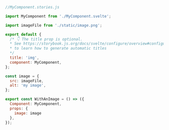 ```js
//MyComponent.stories.js

import MyComponent from './MyComponent.svelte';

import imageFile from './static/image.png';

export default {
  /* 👇 The title prop is optional.
  * See https://storybook.js.org/docs/svelte/configure/overview#configure-story-loading
  * to learn how to generate automatic titles
  */
  title: 'img',
  component: MyComponent,
};

const image = {
  src: imageFile,
  alt: 'my image',
};

export const WithAnImage = () => ({
  Component: MyComponent,
  props: {
    image: image
  },
});
```